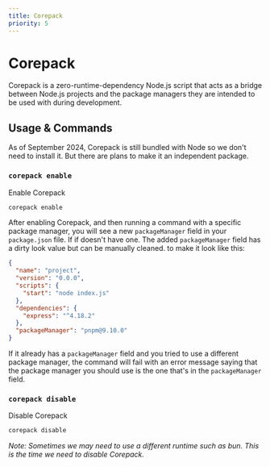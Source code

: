 ```yaml
---
title: Corepack
priority: 5
---
```


# Corepack

Corepack is a zero-runtime-dependency Node.js script that acts as a bridge between Node.js projects and the package managers they are intended to be used with during development.

## Usage & Commands

As of September 2024, Corepack is still bundled with Node so we don't
need to install it. But there are plans to make it an independent package.

### `corepack enable`

Enable Corepack

```sh
corepack enable
```

After enabling Corepack, and then running a command with a specific package manager,
you will see a new `packageManager` field in your `package.json` file. If if doesn't
have one. The added `packageManager` field has a dirty look value but can be manually
cleaned. to make it look like this:

```json:package.json {10}
{
  "name": "project",
  "version": "0.0.0",
  "scripts": {
    "start": "node index.js"
  },
  "dependencies": {
    "express": "^4.18.2"
  },
  "packageManager": "pnpm@9.10.0"
}
```

If it already has a `packageManager` field and you tried to use a different package manager,
the command will fail with an error message saying that the package manager you should use
is the one that's in the `packageManager` field.

### `corepack disable`

Disable Corepack

```sh
corepack disable
```

_Note: Sometimes we may need to use a different runtime such as bun. This is the time we need to disable Corepack._
